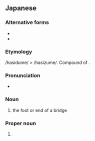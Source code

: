==Japanese==
{{ja-kanjitab|橋|爪}}

===Alternative forms===
* {{l|ja|橋詰め}}
* {{l|ja|橋詰}}

===Etymology===
/hasidume/ > /hasizume/. Compound of {{compound|橋|tr1=hashi|t1=bridge|詰め|tr2=tsume|t2=edge|lang=ja}}.

===Pronunciation===
* {{IPA|[haɕizume]|lang=ja}}

===Noun===
{{ja-noun|はしづめ}}

# the foot or end of a bridge

===Proper noun===
{{ja-pos|proper|はしづめ}}

# {{surname|lang=ja|sort=はしづめ}}